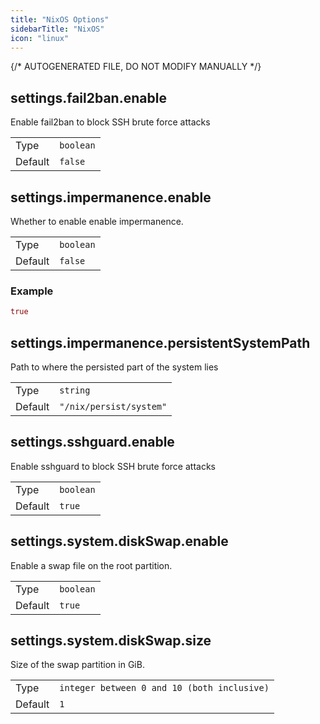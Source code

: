 ```yaml
---
title: "NixOS Options"
sidebarTitle: "NixOS"
icon: "linux"
---
```


{/* AUTOGENERATED FILE, DO NOT MODIFY MANUALLY */}

## settings.fail2ban.enable

Enable fail2ban to block SSH brute force attacks

|         |                      |
| ------- | -------------------- |
| Type    | <code>boolean</code> |
| Default | <code>false</code>   |

## settings.impermanence.enable

Whether to enable enable impermanence.

|         |                      |
| ------- | -------------------- |
| Type    | <code>boolean</code> |
| Default | <code>false</code>   |

### Example

```nix
true
```

## settings.impermanence.persistentSystemPath

Path to where the persisted part of the system lies

|         |                                    |
| ------- | ---------------------------------- |
| Type    | <code>string</code>                |
| Default | <code>"/nix/persist/system"</code> |

## settings.sshguard.enable

Enable sshguard to block SSH brute force attacks

|         |                      |
| ------- | -------------------- |
| Type    | <code>boolean</code> |
| Default | <code>true</code>    |

## settings.system.diskSwap.enable

Enable a swap file on the root partition.

|         |                      |
| ------- | -------------------- |
| Type    | <code>boolean</code> |
| Default | <code>true</code>    |

## settings.system.diskSwap.size

Size of the swap partition in GiB.

|         |                                                        |
| ------- | ------------------------------------------------------ |
| Type    | <code>integer between 0 and 10 (both inclusive)</code> |
| Default | <code>1</code>                                         |

